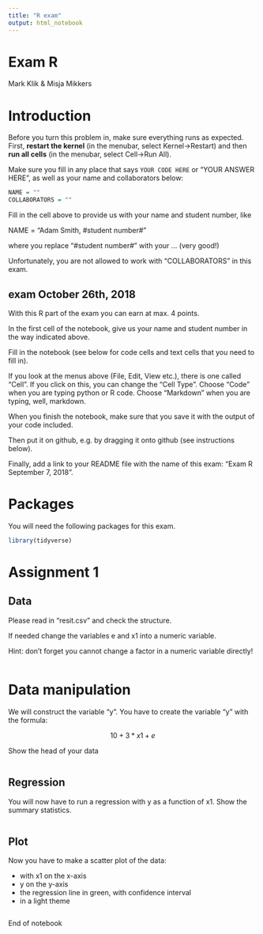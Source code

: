 ---
title: "R exam"
output: html_notebook
---

# Exam R
Mark Klik & Misja Mikkers

# Introduction

Before you turn this problem in, make sure everything runs as expected. First, **restart the kernel** (in the menubar, select Kernel$\rightarrow$Restart) and then **run all cells** (in the menubar, select Cell$\rightarrow$Run All).

Make sure you fill in any place that says `YOUR CODE HERE` or "YOUR ANSWER HERE", as well as your name and collaborators below:

```{r}
NAME = ""
COLLABORATORS = ""
```

Fill in the cell above to provide us with your name and student number, like

NAME = "Adam Smith, #student number#"

where you replace "#student number#" with your ... (very good!)

Unfortunately, you are not allowed to work with "COLLABORATORS" in this exam.

## exam October 26th, 2018

With this R part of the exam you can earn at max. 4 points.

In the first cell of the notebook, give us your name and student number in the way indicated above.

Fill in the notebook (see below for code cells and text cells that you need to fill in).

If you look at the menus above (File, Edit, View etc.), there is one called "Cell". If you click on this, you can change the "Cell Type". Choose "Code" when you are typing python or R code. Choose "Markdown" when you are typing, well, markdown.

When you finish the notebook, make sure that you save it with the output of your code included.

Then put it on github, e.g. by dragging it onto github (see instructions below).

Finally, add a link to your README file with the name of this exam: "Exam R September 7, 2018".

# Packages

You will need the following packages for this exam.

```{r}
library(tidyverse)

```


# Assignment 1

## Data

Please read in "resit.csv" and check the structure.

If needed change the variables e and x1 into a numeric variable.

Hint: don't forget you cannot change a factor in a numeric variable directly!





```{r}

```

# Data manipulation

We will construct the variable "y". You have to create the variable "y" with the formula:

$$ 10 + 3*x1 + e $$

Show the head of your data

```{r}



```

## Regression 

You will now have to run a regression with y as a function of x1. Show the summary statistics.

```{r}

```


## Plot

Now you have to make a scatter plot of the data:

* with x1 on the x-axis
* y on the y-axis
* the regression line in green, with confidence interval
* in a light theme

```{r}

```





End of notebook


